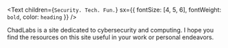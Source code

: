 <Text
  children={`Security. Tech. Fun.`}
  sx={{ fontSize: [4, 5, 6], fontWeight: `bold`, color: `heading` }}
/>

ChadLabs is a site dedicated to cybersecurity and computing. I hope you find the resources on 
this site useful in your work or personal endeavors.
